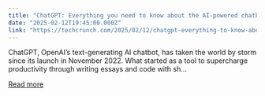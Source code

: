 ```yaml
---
title: "ChatGPT: Everything you need to know about the AI-powered chatbot"
date: "2025-02-12T19:45:00.000Z"
link: "https://techcrunch.com/2025/02/12/chatgpt-everything-to-know-about-the-ai-chatbot/"
---
```


ChatGPT, OpenAI’s text-generating AI chatbot, has taken the world by storm since its launch in November 2022. What started as a tool to supercharge productivity through writing essays and code with sh...

[Read more](https://techcrunch.com/2025/02/12/chatgpt-everything-to-know-about-the-ai-chatbot/)
